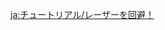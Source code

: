 {{Tutorial
|title    = Dodge the Beams!
|subtitle = Exploration Knowledge
|type     = Adventure
|icon     = Icon Tutorial Combat.png
|about    = Ruin Golem
|image1   = Tutorial Dodge the Beams!.png
|text1    = The ancient [[Ruin Golem]] has become active as of late, indiscriminately using its beam weaponry to attack nearby life.<br>The immensely powerful beams can {{Color|help|destroy loose rocks}}.
|sort     = 6180
}}
<noinclude>
<!-- interwikis -->
[[ja:チュートリアル/レーザーを回避！]]
</noinclude>
